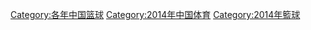 [[Category:各年中国篮球|Category:各年中国篮球]]
[[Category:2014年中国体育|Category:2014年中国体育]]
[[Category:2014年籃球|Category:2014年籃球]]
